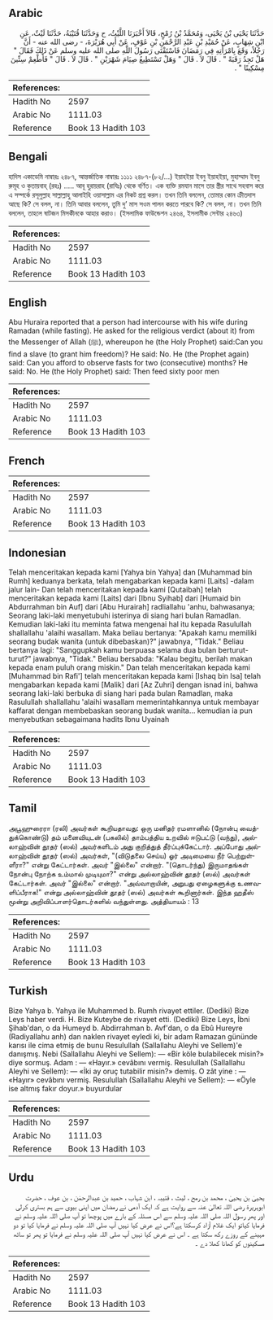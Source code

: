 ## Arabic


<div dir="rtl" lang="ar" style={{fontSize:'larger',backgroundColor:'#f8f9fa',padding:20}}>
حَدَّثَنَا يَحْيَى بْنُ يَحْيَى، وَمُحَمَّدُ بْنُ رُمْحٍ، قَالاَ أَخْبَرَنَا اللَّيْثُ، ح وَحَدَّثَنَا قُتَيْبَةُ، حَدَّثَنَا لَيْثٌ، عَنِ ابْنِ شِهَابٍ، عَنْ حُمَيْدِ بْنِ عَبْدِ الرَّحْمَنِ بْنِ عَوْفٍ، عَنْ أَبِي هُرَيْرَةَ، - رضى الله عنه - أَنَّ رَجُلاً، وَقَعَ بِامْرَأَتِهِ فِي رَمَضَانَ فَاسْتَفْتَى رَسُولَ اللَّهِ صلى الله عليه وسلم عَنْ ذَلِكَ فَقَالَ ‏"‏ هَلْ تَجِدُ رَقَبَةً ‏"‏ ‏.‏ قَالَ لاَ ‏.‏ قَالَ ‏"‏ وَهَلْ تَسْتَطِيعُ صِيَامَ شَهْرَيْنِ ‏"‏ ‏.‏ قَالَ لاَ ‏.‏ قَالَ ‏"‏ فَأَطْعِمْ سِتِّينَ مِسْكِينًا ‏"‏ ‏.‏
</div>
<div style={{backgroundColor:'#f8f9fa',padding:20, marginBottom: 10}}><table> <thead> <tr> <th>References:</th> <th></th> </tr> </thead> <tbody><tr><td>Hadith No</td><td>2597</td></tr><tr><td>Arabic No</td><td>1111.03</td></tr><tr><td>Reference</td><td>Book 13 Hadith 103</td></tr></tbody></table></div>

## Bengali


<div dir="ltr" lang="bn" style={{fontSize:'larger',backgroundColor:'#f8f9fa',padding:20}}>
হাদিস একাডেমি নাম্বারঃ ২৪৮৭, আন্তর্জাতিক নাম্বারঃ ১১১১ ২৪৮৭-(৮২/...) ইয়াহইয়া ইবনু ইয়াহইয়া, মুহাম্মাদ ইবনু রুমূহ ও কুতায়বাহ্ (রহঃ) ..... আবূ হুরায়রাহ (রাযিঃ) থেকে বর্ণিত। এক ব্যক্তি রমযান মাসে তার স্ত্রীর সাথে সহবাস করে এ সম্পর্কে রসূলুল্লাহ সাল্লাল্লাহু আলাইহি ওয়াসাল্লাম এর নিকট প্রশ্ন করল। তখন তিনি বললেন, তোমার কোন ক্রীতদাস আছে কি? সে বলল, না। তিনি আবার বললেন, তুমি দু’ মাস সওম পালন করতে পারবে কি? সে বলল, না। তখন তিনি বললেন, তাহলে ষাটজন মিসকীনকে আহার করাও। (ইসলামিক ফাউন্ডেশন ২৪৬৪, ইসলামীক সেন্টার ২৪৬৩)
</div>
<div style={{backgroundColor:'#f8f9fa',padding:20, marginBottom: 10}}><table> <thead> <tr> <th>References:</th> <th></th> </tr> </thead> <tbody><tr><td>Hadith No</td><td>2597</td></tr><tr><td>Arabic No</td><td>1111.03</td></tr><tr><td>Reference</td><td>Book 13 Hadith 103</td></tr></tbody></table></div>

## English


<div dir="ltr" lang="en" style={{fontSize:'larger',backgroundColor:'#f8f9fa',padding:20}}>
Abu Huraira reported that a person had intercourse with his wife during Ramadan (while fasting). He asked for the religious verdict (about it) from the Messenger of Allah (ﷺ), whereupon he (the Holy Prophet) said:Can you find a slave (to grant him freedom)? He said: No. He (the Prophet again) said: Can you afford to observe fasts for two (consecutive) months? He said: No. He (the Holy Prophet) said: Then feed sixty poor men
</div>
<div style={{backgroundColor:'#f8f9fa',padding:20, marginBottom: 10}}><table> <thead> <tr> <th>References:</th> <th></th> </tr> </thead> <tbody><tr><td>Hadith No</td><td>2597</td></tr><tr><td>Arabic No</td><td>1111.03</td></tr><tr><td>Reference</td><td>Book 13 Hadith 103</td></tr></tbody></table></div>

## French


<div dir="ltr" lang="fr" style={{fontSize:'larger',backgroundColor:'#f8f9fa',padding:20}}>

</div>
<div style={{backgroundColor:'#f8f9fa',padding:20, marginBottom: 10}}><table> <thead> <tr> <th>References:</th> <th></th> </tr> </thead> <tbody><tr><td>Hadith No</td><td>2597</td></tr><tr><td>Arabic No</td><td>1111.03</td></tr><tr><td>Reference</td><td>Book 13 Hadith 103</td></tr></tbody></table></div>

## Indonesian


<div dir="ltr" lang="id" style={{fontSize:'larger',backgroundColor:'#f8f9fa',padding:20}}>
Telah menceritakan kepada kami [Yahya bin Yahya] dan [Muhammad bin Rumh] keduanya berkata, telah mengabarkan kepada kami [Laits] -dalam jalur lain- Dan telah menceritakan kepada kami [Qutaibah] telah menceritakan kepada kami [Laits] dari [Ibnu Syihab] dari [Humaid bin Abdurrahman bin Auf] dari [Abu Hurairah] radliallahu 'anhu, bahwasanya; Seorang laki-laki menyetubuhi isterinya di siang hari bulan Ramadlan. Kemudian laki-laki itu meminta fatwa mengenai hal itu kepada Rasulullah shallallahu 'alaihi wasallam. Maka beliau bertanya: "Apakah kamu memiliki seorang budak wanita (untuk dibebaskan)?" jawabnya, "Tidak." Beliau bertanya lagi: "Sanggupkah kamu berpuasa selama dua bulan berturut-turut?" jawabnya, "Tidak." Beliau bersabda: "Kalau begitu, berilah makan kepada enam puluh orang miskin." Dan telah menceritakan kepada kami [Muhammad bin Rafi'] telah menceritakan kepada kami [Ishaq bin Isa] telah mengabarkan kepada kami [Malik] dari [Az Zuhri] dengan isnad ini, bahwa seorang laki-laki berbuka di siang hari pada bulan Ramadlan, maka Rasulullah shallallahu 'alaihi wasallam memerintahkannya untuk membayar kaffarat dengan membebaskan seorang budak wanita… kemudian ia pun menyebutkan sebagaimana hadits Ibnu Uyainah
</div>
<div style={{backgroundColor:'#f8f9fa',padding:20, marginBottom: 10}}><table> <thead> <tr> <th>References:</th> <th></th> </tr> </thead> <tbody><tr><td>Hadith No</td><td>2597</td></tr><tr><td>Arabic No</td><td>1111.03</td></tr><tr><td>Reference</td><td>Book 13 Hadith 103</td></tr></tbody></table></div>

## Tamil


<div dir="ltr" lang="ta" style={{fontSize:'larger',backgroundColor:'#f8f9fa',padding:20}}>
அபூஹுரைரா (ரலி) அவர்கள் கூறியதாவது: ஒரு மனிதர் ரமளானில் (நோன்பு வைத்துக்கொண்டு) தம் மனைவியுடன் (பகலில்) தாம்பத்திய உறவில் ஈடுபட்டு (வந்து), அல்லாஹ்வின் தூதர் (ஸல்) அவர்களிடம் அது குறித்துத் தீர்ப்புக்கேட்டார். அப்போது அல்லாஹ்வின் தூதர் (ஸல்) அவர்கள், "(விடுதலை செய்ய) ஓர் அடிமையை நீர் பெற்றுள்ளீரா?" என்று கேட்டார்கள். அவர் "இல்லை" என்றார். "(தொடர்ந்து) இருமாதங்கள் நோன்பு நோற்க உம்மால் முடியுமா?" என்று அல்லாஹ்வின் தூதர் (ஸல்) அவர்கள் கேட்டார்கள். அவர் "இல்லை" என்றார். "அவ்வாறாயின், அறுபது ஏழைகளுக்கு உணவளிப்பீராக!" என்று அல்லாஹ்வின் தூதர் (ஸல்) அவர்கள் கூறினார்கள். இந்த ஹதீஸ் மூன்று அறிவிப்பாளர்தொடர்களில் வந்துள்ளது. அத்தியாயம் : 13
</div>
<div style={{backgroundColor:'#f8f9fa',padding:20, marginBottom: 10}}><table> <thead> <tr> <th>References:</th> <th></th> </tr> </thead> <tbody><tr><td>Hadith No</td><td>2597</td></tr><tr><td>Arabic No</td><td>1111.03</td></tr><tr><td>Reference</td><td>Book 13 Hadith 103</td></tr></tbody></table></div>

## Turkish


<div dir="ltr" lang="tr" style={{fontSize:'larger',backgroundColor:'#f8f9fa',padding:20}}>
Bize Yahya b. Yahya ile Muhammed b. Rumh rivayet ettiler. (Dediki) Bize Leys haber verdi. H. Bize Kuteybe de rivayet etti. (Dediki) Bize Leys, İbni Şihab'dan, o da Humeyd b. Abdirrahman b. Avf'dan, o da Ebû Hureyre (Radiyallahu anh) dan naklen rivayet eyledi ki, bir adam Ramazan gününde karısı ile cima etmiş de bunu Resulullah (Sallallahu Aleyhi ve Sellem)'e danışmış. Nebi (Sallallahu Aleyhi ve Sellem): — «Bir köle bulabilecek misin?» diye sormuş. Adam : — «Hayır.» cevâbını vermiş. Resulullah (Sallallahu Aleyhi ve Sellem): — «İki ay oruç tutabilir misin?» demiş. O zât yine : — «Hayır» cevâbını vermiş. Resulullah (Sallallahu Aleyhi ve Sellem): — «Öyle ise altmış fakır doyur.» buyurdular
</div>
<div style={{backgroundColor:'#f8f9fa',padding:20, marginBottom: 10}}><table> <thead> <tr> <th>References:</th> <th></th> </tr> </thead> <tbody><tr><td>Hadith No</td><td>2597</td></tr><tr><td>Arabic No</td><td>1111.03</td></tr><tr><td>Reference</td><td>Book 13 Hadith 103</td></tr></tbody></table></div>

## Urdu


<div dir="rtl" lang="ur" style={{fontSize:'larger',backgroundColor:'#f8f9fa',padding:20}}>
یحییٰ بن یحییٰ ، محمد بن رمح ، لیث ، قتیبہ ، ابن شہاب ، حمید بن عبدالرحمٰن ، بن عوف ، حضرت ابوہریرۃ رضی اللہ تعالیٰ عنہ سے روایت ہے کہ ایک آدمی نے رمضان میں اپنی بیوی سے ہم بستری کرلی اور پھر رسول اللہ صلی اللہ علیہ وسلم سے اس مسئلہ کے بارے میں پوچھا تو آپ صلی اللہ علیہ وسلم نے فرمایا کیاتو ایک غلام آزاد کرسکتا ہے؟اس نے عرض کیا نہیں آپ صلی اللہ علیہ وسلم نے فرمایا کیا تو دو مہینے کے روزے رکھ سکتا ہے ۔ اس نے عرض کیا نہیں آپ صلی اللہ علیہ وسلم نے فرمایا تو پھر تو ساٹھ مسکینوں کو کھانا کھلا دے ۔
</div>
<div style={{backgroundColor:'#f8f9fa',padding:20, marginBottom: 10}}><table> <thead> <tr> <th>References:</th> <th></th> </tr> </thead> <tbody><tr><td>Hadith No</td><td>2597</td></tr><tr><td>Arabic No</td><td>1111.03</td></tr><tr><td>Reference</td><td>Book 13 Hadith 103</td></tr></tbody></table></div>